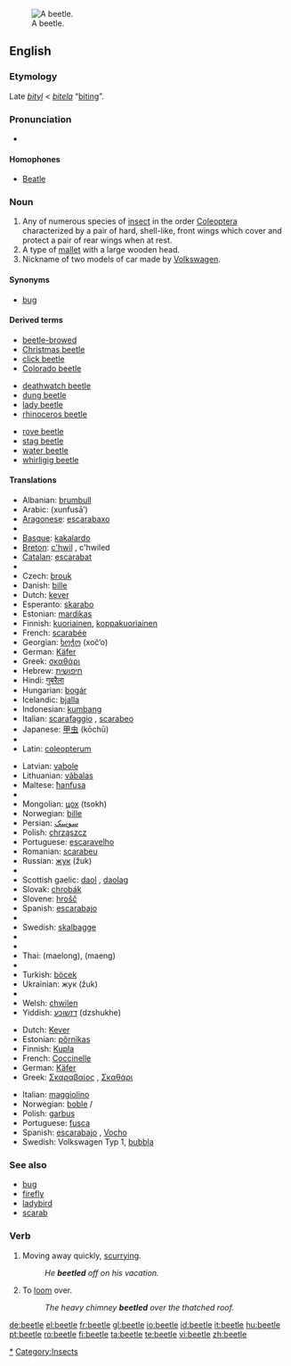 {{wikipedia|dab=beetle (disambiguation)|beetle}}
[[Image:Goliath beetle.jpg|thumb|right|A beetle.]]
==English==

===Etymology===
Late {{ME.}} ''[[bityl]]'' < {{OE.}} ''[[bitela]]'' “[[biting]]”.

===Pronunciation===
* {{audio|en-us-beetle.ogg|Audio (US)}}
*: {{rhymes|iːtəl}}

====Homophones====
* [[Beatle]]

===Noun===
{{en-noun}}

# Any of numerous species of [[insect]] in the order [[Coleoptera]] characterized by a pair of hard, shell-like, front wings which cover and protect a pair of rear wings when at rest.
# A type of [[mallet]] with a large wooden head.
# <!--capitalised?-->Nickname of two models of car made by [[w:Volkswagen|Volkswagen]].

====Synonyms====
* [[bug]]<!--capitalised in car sense?--> {{italbrac|U.S. colloquial}}

====Derived terms====
{{rel-top3| from beetle}}
* [[beetle-browed]]
* [[Christmas beetle]]
* [[click beetle]]
* [[Colorado beetle]]
{{rel-mid3}}
* [[deathwatch beetle]]
* [[dung beetle]]
* [[lady beetle]]
* [[rhinoceros beetle]]
{{rel-mid3}}
* [[rove beetle]]
* [[stag beetle]]
* [[water beetle]]
* [[whirligig beetle]]
{{rel-bottom}}

====Translations====
{{trans-top|insect}}
* Albanian: [[brumbull]]
* Arabic: {{Arab|[[خنفساء]]}} (xunfusā’) {{f}}
* [[Aragonese]]: [[escarabaxo]] {{m}}
* {{trreq|Armenian}}
* [[Basque]]: [[kakalardo]]
* [[Breton]]: [[c'hwil]] {{m}}, c'hwiled {{p}}
* [[Catalan]]: [[escarabat]] {{m}}
* {{trreq|Chinese}}
* Czech: [[brouk]] {{m}}
* Danish: [[bille]] {{g|Danish}}
* Dutch: [[kever]] {{m}}
* Esperanto: [[skarabo]]
* Estonian: [[mardikas]]
* Finnish: [[kuoriainen]], [[koppakuoriainen]]
* French: [[scarabée]] {{m}}
* Georgian: [[ხოჭო]] (xoč‘o)
* German: [[Käfer]] {{m}}
* Greek: [[σκαθάρι]] {{n}}
* Hebrew: [[חיפושית]]
* Hindi: [[गुबरैला]]
* Hungarian: [[bogár]]
* Icelandic: [[bjalla]] {{f}}
* Indonesian: [[kumbang]]
* Italian: [[scarafaggio]] {{m}}, [[scarabeo]] {{m}}
* Japanese: [[甲虫]] (kōchū)
* {{trreq|Korean}}
* Latin: [[coleopterum]] {{n}}
{{trans-mid}}
* Latvian: [[vabole]] {{f}}
* Lithuanian: [[vãbalas]] {{g|Lithuanian}}
* Maltese: [[ħanfusa]] {{f}}
* {{trreq|Maori}}
* Mongolian: [[цох]] (tsokh)
* Norwegian: [[bille]] {{m}}
* Persian: [[سوسک]]
* Polish: [[chrząszcz]] {{m}}
* Portuguese: [[escaravelho]] {{m}}
* Romanian: [[scarabeu]]
* Russian: [[жук]] (žuk) {{m}}
* {{trreq|Sanskrit}}
* Scottish gaelic: [[daol]] {{m}}, [[daolag]] {{f}}
* Slovak: [[chrobák]] {{m}}
* Slovene: [[hrošč]] {{m}}
* Spanish: [[escarabajo]] {{m}}
* {{trreq|Swahili}}
* Swedish: [[skalbagge]] {{c}}
* {{trreq|Tamil}}
* {{trreq|Telugu}}
* Thai: {{Thai|[[แมลง]]}} (maelong), {{Thai|[[แมง]]}} (maeng)
* {{trreq|Tibetan}}
* Turkish: [[böcek]]
* Ukrainian: жук (žuk) {{m}}
* {{trreq|Vietnamese}}
* Welsh: [[chwilen]]
* Yiddish: [[דזשוכע]] (dzshukhe) {{f}}
{{trans-bottom}}

{{trans-top|mallet}}
{{trans-mid}}
{{trans-bottom}}

{{trans-top|Volkswagen car}}
* Dutch: [[Kever]] {{m}}
* Estonian: [[põrnikas]]
* Finnish: [[Kupla]]
* French: [[Coccinelle]] {{f}}
* German: [[Käfer]] {{m}}
* Greek: [[Σκαραβαίος]] {{m}}, [[Σκαθάρι]]
{{trans-mid}}
* Italian: [[maggiolino]] {{m}}
* Norwegian: [[boble]] {{m}}/{{f}}
* Polish: [[garbus]] {{m}}
* Portuguese: [[fusca]] {{italbrac|Brazil}} {{f}}
* Spanish: [[escarabajo]] {{m}}, [[Vocho]] {{m}} {{italbrac|Mexico}}
* Swedish: Volkswagen Typ 1, [[bubbla]] {{c}} <!--"bubbla" to be confirmed-->
{{trans-bottom}}

===See also===
* [[bug]]
* [[firefly]]
* [[ladybird]]
* [[scarab]]

===Verb===
{{en-verb|beetles|beetling|beetled|beetled}}

# Moving away quickly, [[scurrying]].{{rfquote}}
#: ''He '''beetled''' off on his vacation.''
# To [[loom]] over.
#: ''The heavy chimney '''beetled''' over the thatched roof.''

[[Category:Beetles|*]]
[[Category:Insects]]

[[de:beetle]]
[[el:beetle]]
[[fr:beetle]]
[[gl:beetle]]
[[io:beetle]]
[[id:beetle]]
[[it:beetle]]
[[hu:beetle]]
[[pt:beetle]]
[[ro:beetle]]
[[fi:beetle]]
[[ta:beetle]]
[[te:beetle]]
[[vi:beetle]]
[[zh:beetle]]